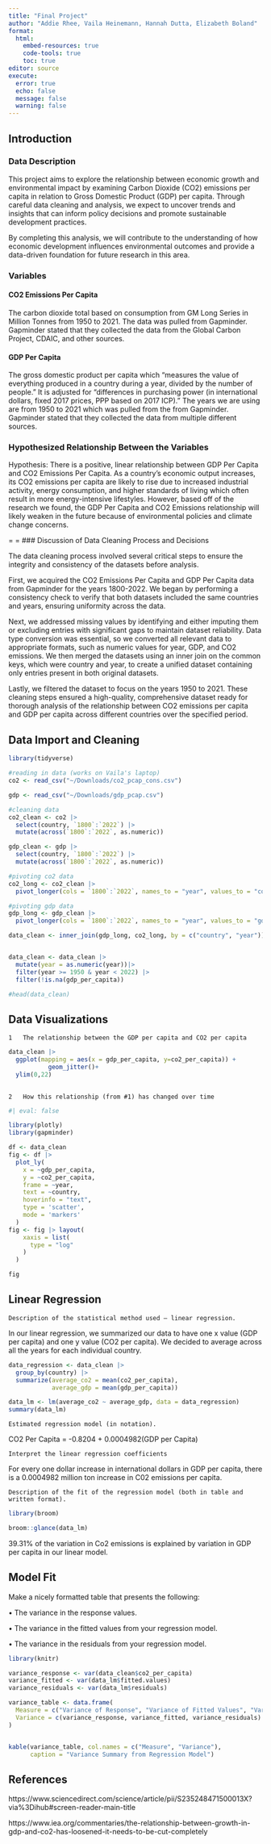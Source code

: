```yaml
---
title: "Final Project"
author: "Addie Rhee, Vaila Heinemann, Hannah Dutta, Elizabeth Boland"
format: 
  html:
    embed-resources: true
    code-tools: true
    toc: true
editor: source
execute: 
  error: true
  echo: false
  message: false
  warning: false
---
```


## Introduction

### Data Description

This project aims to explore the relationship between economic growth and environmental impact by examining Carbon Dioxide (CO2) emissions per capita in relation to Gross Domestic Product (GDP) per capita. Through careful data cleaning and analysis, we expect to uncover trends and insights that can inform policy decisions and promote sustainable development practices.

By completing this analysis, we will contribute to the understanding of how economic development influences environmental outcomes and provide a data-driven foundation for future research in this area.

### Variables

#### CO2 Emissions Per Capita

The carbon dioxide total based on consumption from GM Long Series in Million Tonnes from 1950 to 2021. The data was pulled from Gapminder. Gapminder stated that they collected the data from the Global Carbon Project, CDAIC, and other sources.

#### GDP Per Capita

The gross domestic product per capita which “measures the value of everything produced in a country during a year, divided by the number of people.” It is adjusted for “differences in purchasing power (in international dollars, fixed 2017 prices, PPP based on 2017 ICP).” The years we are using are from 1950 to 2021 which was pulled from the from Gapminder. Gapminder stated that they collected the data from multiple different sources.

### Hypothesized Relationship Between the Variables

Hypothesis: There is a positive, linear relationship between GDP Per Capita and CO2 Emissions Per Capita. As a country’s economic output increases, its CO2 emissions per capita are likely to rise due to increased industrial activity, energy consumption, and higher standards of living which often result in more energy-intensive lifestyles. However, based off of the research we found, the GDP Per Capita and CO2 Emissions relationship will likely weaken in the future because of environmental policies and climate change concerns.

= = \### Discussion of Data Cleaning Process and Decisions

The data cleaning process involved several critical steps to ensure the integrity and consistency of the datasets before analysis.

First, we acquired the CO2 Emissions Per Capita and GDP Per Capita data from Gapminder for the years 1800-2022. We began by performing a consistency check to verify that both datasets included the same countries and years, ensuring uniformity across the data.

Next, we addressed missing values by identifying and either imputing them or excluding entries with significant gaps to maintain dataset reliability. Data type conversion was essential, so we converted all relevant data to appropriate formats, such as numeric values for year, GDP, and CO2 emissions. We then merged the datasets using an inner join on the common keys, which were country and year, to create a unified dataset containing only entries present in both original datasets.

Lastly, we filtered the dataset to focus on the years 1950 to 2021. These cleaning steps ensured a high-quality, comprehensive dataset ready for thorough analysis of the relationship between CO2 emissions per capita and GDP per capita across different countries over the specified period.

## Data Import and Cleaning

```r
library(tidyverse)
```

```r
#reading in data (works on Vaila's laptop)
co2 <- read_csv("~/Downloads/co2_pcap_cons.csv")

gdp <- read_csv("~/Downloads/gdp_pcap.csv")

```

```r
#cleaning data
co2_clean <- co2 |> 
  select(country, `1800`:`2022`) |> 
  mutate(across(`1800`:`2022`, as.numeric))

gdp_clean <- gdp |> 
  select(country, `1800`:`2022`) |> 
  mutate(across(`1800`:`2022`, as.numeric))

#pivoting co2 data
co2_long <- co2_clean |> 
  pivot_longer(cols = `1800`:`2022`, names_to = "year", values_to = "co2_per_capita")

#pivoting gdp data
gdp_long <- gdp_clean |> 
  pivot_longer(cols = `1800`:`2022`, names_to = "year", values_to = "gdp_per_capita")

data_clean <- inner_join(gdp_long, co2_long, by = c("country", "year"))


data_clean <- data_clean |>
  mutate(year = as.numeric(year))|>
  filter(year >= 1950 & year < 2022) |>
  filter(!is.na(gdp_per_capita))

#head(data_clean)
```

## Data Visualizations

```         
1   The relationship between the GDP per capita and CO2 per capita
```

```r
data_clean |>
  ggplot(mapping = aes(x = gdp_per_capita, y=co2_per_capita)) +
           geom_jitter()+
  ylim(0,22)
        
```

```         
2   How this relationship (from #1) has changed over time
```
```r
#| eval: false

library(plotly)
library(gapminder)

df <- data_clean
fig <- df |>
  plot_ly(
    x = ~gdp_per_capita, 
    y = ~co2_per_capita, 
    frame = ~year, 
    text = ~country, 
    hoverinfo = "text",
    type = 'scatter',
    mode = 'markers'
  )
fig <- fig |> layout(
    xaxis = list(
      type = "log"
    )
  )

fig

```


## Linear Regression

```         
Description of the statistical method used – linear regression.
```

In our linear regression, we summarized our data to have one x value (GDP per capita) and one y value (CO2 per capita). We decided to average across all the years for each individual country.

```r

data_regression <- data_clean |>
  group_by(country) |>
  summarize(average_co2 = mean(co2_per_capita), 
            average_gdp = mean(gdp_per_capita))

data_lm <- lm(average_co2 ~ average_gdp, data = data_regression)
summary(data_lm)
```

```         
Estimated regression model (in notation).
```

CO2 Per Capita = -0.8204 + 0.0004982(GDP per Capita)

```
Interpret the linear regression coefficients
```

For every one dollar increase in international dollars in GDP per capita, there is a 0.0004982 million ton increase in C02 emissions per capita.

```        
Description of the fit of the regression model (both in table and written format).
```

```r
library(broom)

broom::glance(data_lm)
```


39.31% of the variation in Co2 emissions is explained by variation in GDP per capita in our linear model.

## Model Fit

Make a nicely formatted table that presents the following:

• The variance in the response values.

• The variance in the fitted values from your regression model.

• The variance in the residuals from your regression model.

```r

library(knitr)

variance_response <- var(data_clean$co2_per_capita)
variance_fitted <- var(data_lm$fitted.values)
variance_residuals <- var(data_lm$residuals)

variance_table <- data.frame(
  Measure = c("Variance of Response", "Variance of Fitted Values", "Variance of Residuals"),
  Variance = c(variance_response, variance_fitted, variance_residuals)
)


kable(variance_table, col.names = c("Measure", "Variance"), 
      caption = "Variance Summary from Regression Model")


```

## References

https://www.sciencedirect.com/science/article/pii/S235248471500013X?via%3Dihub#screen-reader-main-title

https://www.iea.org/commentaries/the-relationship-between-growth-in-gdp-and-co2-has-loosened-it-needs-to-be-cut-completely
